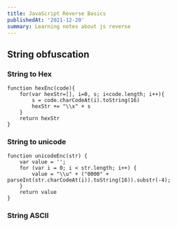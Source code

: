 ```yaml
---
title: JavaScript Reverse Basics
publishedAt: '2021-12-20'
summary: Learning notes about js reverse
---
```



## String obfuscation

### String to Hex

```js:
function hexEnc(code){
    for(var hexStr=[], i=0, s; i<code.length; i++){
        s = code.charCodeAt(i).toString(16)
        hexStr += "\\x" + s
    }
    return hexStr
}
```

### String to unicode

```js:
function unicodeEnc(str) {
    var value = '';
    for (var i = 0; i < str.length; i++) {
        value = "\\u" + ("0000" + parseInt(str.charCodeAt(i)).toString(16)).substr(-4);
    }
    return value
}
```

### String ASCII


